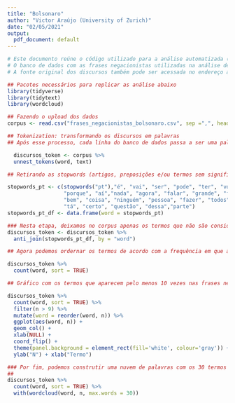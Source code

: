 ---
title: "Bolsonaro"
author: "Victor Araújo (University of Zurich)"
date: "02/05/2021"
output:
  pdf_document: default
---


```{r setup, include=TRUE}
# Este documento reúne o código utilizado para a análise automatizada (Quantitative text analysis) das 200 frases negacionista proferidas pelo Presidente Jair Bolsonaro entre 26 de Janeiro de 2020 e 5 de Janeiro de 2021. 
# O banco de dados com as frases negacionistas utilizadas na análise de texto podem ser acessadas no seguinte endereço: https://github.com/araujosvictor/Bolsonaro_discursos_200
# A fonte original dos discursos também pode ser acessada no endereço acima.
```



```{r setup, include=TRUE}

## Pacotes necessários para replicar as análise abaixo
library(tidyverse)
library(tidytext)
library(wordcloud)
```


```{r setup, include=TRUE}
## Fazendo o upload dos dados
corpus <- read.csv("frases_negacionistas_bolsonaro.csv", sep =",", header = TRUE)

```



```{r setup, include=TRUE}

## Tokenization: transformando os discursos em palavras
## Após esse processo, cada linha do banco de dados passa a ser uma palavra (termo) presente nos discursos negacionistas

  discursos_token <- corpus %>%
  unnest_tokens(word, text)

```



```{r setup, include=TRUE}
## Retirando as stopwords (artigos, preposições e/ou termos sem significado semântico claro)

stopwords_pt <- c(stopwords("pt"),"é", "vai", "ser", "pode", "ter", "vou", "aqui", "lá", "alguns",
                  "porque", "aí","nada", "agora", "falar", "grande", "fazer",
                  "bem", "coisa", "ninguém", "pessoa", "fazer", "todos", "tudo", "vamos",                         "cara", "estar", "qualquer", "entender", "pessoal", "todo", "problema",
                  "tá", "certo", "questão", "dessa","parte")
stopwords_pt_df <- data.frame(word = stopwords_pt)
```


```{r setup, include=TRUE}

### Nesta etapa, deixamos no corpus apenas os termos que não são considerados stopwords, ou seja, os termos com significado semântico.
discursos_token <- discursos_token %>%
  anti_join(stopwords_pt_df, by = "word")
```




```{r setup, include=TRUE}

## Agora podemos ordernar os termos de acordo com a frequência em que aparecem no corpus (banco de dados com as frases negacionistas)

discursos_token %>%
  count(word, sort = TRUE)

```


```{r setup, include=TRUE}

## Gráfico com os termos que aparecem pelo menos 10 vezes nas frases negacionistas proferidas pelo Presidente Jair Bolsonaro.

discursos_token %>%
  count(word, sort = TRUE) %>%
  filter(n > 9) %>%
  mutate(word = reorder(word, n)) %>%
  ggplot(aes(word, n)) +
  geom_col() +
  xlab(NULL) +
  coord_flip() +
  theme(panel.background = element_rect(fill='white', colour='gray')) +
  ylab("N") + xlab("Termo") 


```



```{r setup, include=TRUE}

### Por fim, podemos construtir uma nuvem de palavras com os 30 termos mais frequentes nas frases negacionistas proferidas pelo presidente Jair Bolsonaro.
##
discursos_token %>%
  count(word, sort = TRUE) %>%
  with(wordcloud(word, n, max.words = 30))




```





